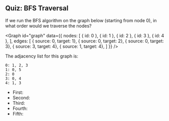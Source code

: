 ## Quiz: BFS Traversal

<FITBBlock hint="BFS traverses all nodes at an equal depth before traversing to nodes of the next greatest depth">

If we run the BFS algorithm on the graph below (starting from node 0), in what order would we traverse the nodes?

<Graph
  id="graph"
  data={{
    nodes: [
      { id: 0 }, 
      { id: 1 }, 
      { id: 2 }, 
      { id: 3 },
      { id: 4 },
    ],
    edges: [
      { source: 0, target: 1},
      { source: 0, target: 2},
      { source: 0, target: 3},
      { source: 3, target: 4},
      { source: 1, target: 4},
    ]
  }}
/>

The adjacency list for this graph is:
```
0: 1, 2, 3
1: 0, 5
2: 0
3: 0, 4
4: 1, 3
```

- First: <FITBBlank correctAnswer="0"/>
- Second: <FITBBlank correctAnswer="1"/>
- Third: <FITBBlank correctAnswer="2"/>
- Fourth: <FITBBlank correctAnswer="3"/>
- Fifth: <FITBBlank correctAnswer="4"/>

</FITBBlock>